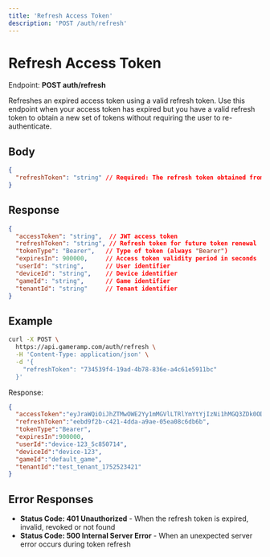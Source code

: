 ```yaml
---
title: 'Refresh Access Token'
description: 'POST /auth/refresh'
---
```


# Refresh Access Token

Endpoint: **POST auth/refresh**

Refreshes an expired access token using a valid refresh token. Use this endpoint when your access token has expired but you have a valid refresh token to obtain a new set of tokens without requiring the user to re-authenticate.

## Body

```json
{
  "refreshToken": "string" // Required: The refresh token obtained from previous login or refresh
}
```

## Response

```json
{
  "accessToken": "string",  // JWT access token
  "refreshToken": "string", // Refresh token for future token renewal
  "tokenType": "Bearer",   // Type of token (always "Bearer")
  "expiresIn": 900000,     // Access token validity period in seconds
  "userId": "string",      // User identifier
  "deviceId": "string",    // Device identifier
  "gameId": "string",      // Game identifier
  "tenantId": "string"     // Tenant identifier
}
```

## Example

```bash
curl -X POST \
  https://api.gameramp.com/auth/refresh \
  -H 'Content-Type: application/json' \
  -d '{
    "refreshToken": "734539f4-19ad-4b78-836e-a4c61e5911bc"
  }'
```

Response:
```json
{
  "accessToken":"eyJraWQiOiJhZTMwOWE2Yy1mMGVlLTRlYmYtYjIzNi1hMGQ3ZDk0ODg1ZTQiLCJhbGciOiJSUzI1NiJ9.eyJ0ZW5hbnRfaWQiOiJ0ZXN0X3RlbmFudF8xNzUyNTIzNDIxIiwiZGV2aWNlX2lkIjoiZGV2aWNlLTEyMyIsImdhbWVfaWQiOiJkZWZhdWx0X2dhbWUiLCJzdWIiOiJkZXZpY2UtMTIzXzVjODUwNzE0IiwiaWF0IjoxNzUyNzI2OTg1LCJleHAiOjE3NTI3Mjc4ODV9.Dz9npGt6jrTavM2oFchFi4Lw7tIoePd0TFsBxmx7f-yfxYwiIIBMiXfL_A0SMpTnINXvQkZrux16L_EXtZtEy2dfgO79ywac1TyYyuR_UPwrmuKR5jbNbXm5e9P8WY2z1KJOOQ7XVjvrZfkUrasyz-ZhDUmMIhAcwrLz9bDy3ih4I2rhCWvadM8my0tEBQ1vLTFt5uvJKQdt2L30zz5H2jOiV7JIWzFDhPW8eZZqFky259RU7WPMeAy1Z6pf4tYCnAf5zXtVuX0Wx_d5K0vqKoYf4YH1kb-tHBkh88jPCCLwY3liMHbCKO9mzqHbv7zirP6u6gIgcSy7TNX-ESKt5A",
  "refreshToken":"eebd9f2b-c421-4dda-a9ae-05ea08c6db6b",
  "tokenType":"Bearer",
  "expiresIn":900000,
  "userId":"device-123_5c850714",
  "deviceId":"device-123",
  "gameId":"default_game",
  "tenantId":"test_tenant_1752523421"
}
```

## Error Responses

- **Status Code: 401 Unauthorized** - When the refresh token is expired, invalid, revoked or not found
- **Status Code: 500 Internal Server Error** - When an unexpected server error occurs during token refresh